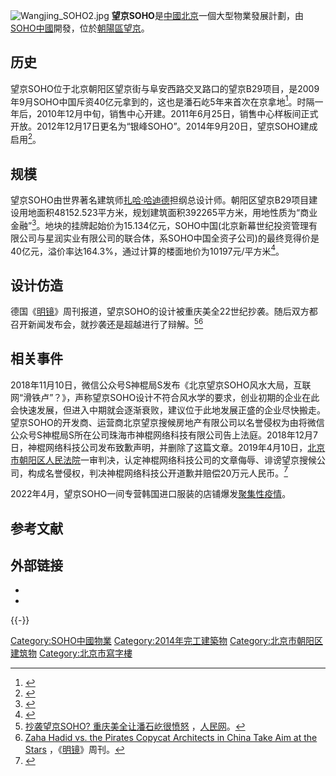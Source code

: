 {{expand|time=2014-09-19T18:23:15+00:00}}

{{Infobox building
| name                = 望京SOHO
| native_name         = 
| native_name_lang    = 
| former_names        = 
| alternate_names     = 
| status              = 营业 
| image               = File:Wangjing SOHO.jpg
| image_alt           = 
| caption             = 
| building_type       = 
| architectural_style = 
| structural_system   = 
| cost                =  
| location            = {{CHN}}[[北京市|北京市]][[朝陽區_(北京市)|朝陽區]][[望京|望京]]
| address             = 
| location_town       = 
| location_country    = 
| iso_region          = 
| coordinates_display = 
| latd                = 
| latm                = 
| lats                = 
| latNS               = 
| longd               = 
| longm               = 
| longs               = 
| longEW              = 
| groundbreaking_date = 
| start_date          = 
| completion_date     = 
| completed_date      = 
| opened_date         = 2014年9月20日
| inauguration_date   = 
| top_floor           = 
| other_dimensions    = 
| floor_count         = 
| floor_area          = 
| seating_type        = 
| seating_capacity    =
| elevator_count      = 
| main_contractor     = 
| architect           = [[扎哈·哈迪德|扎哈·哈迪德]]
| architecture_firm   = 
| structural_engineer = 
| services_engineer   = 
| civil_engineer      = 
| other_designers     = 
| awards              = 2014年[[安波利斯摩天大楼奖|安波利斯摩天大楼奖]]金奖
| url                 = 
}}
[[File:Wangjing_SOHO2.jpg|thumb]]
'''望京SOHO'''是[[中國|中國]][[北京|北京]]一個大型物業發展計劃，由[[SOHO中國|SOHO中國]]開發，位於[[朝陽區_(北京市)|朝陽區]][[望京|望京]]。

== 历史 ==
望京SOHO位于北京朝阳区望京街与阜安西路交叉路口的望京B29项目，是2009年9月SOHO中国斥资40亿元拿到的，这也是潘石屹5年来首次在京拿地<ref>{{cite news |title=北京望京SOHO项目公司20亿私募债获上交所受理 |url=https://finance.sina.com.cn/stock/estate/sd/2020-09-07/doc-iivhvpwy5408037.shtml |work=新浪财经 |date=2019-04-10 |accessdate=2020-10-17 |archive-date=2020-09-10 |archive-url=https://web.archive.org/web/20200910162311/https://finance.sina.com.cn/stock/estate/sd/2020-09-07/doc-iivhvpwy5408037.shtml |dead-url=no }}</ref>。时隔一年后，2010年12月中旬，销售中心开建。2011年6月25日，销售中心样板间正式开放。2012年12月17日更名为“银峰SOHO”。2014年9月20日，望京SOHO建成启用<ref>{{cite news|url=https://news.sina.com.cn/o/2014-09-21/155230891185.shtml|title=望京SOHO亮相北京 潘石屹称租客九成为IT类企业|publisher=[[中国新闻社|中国新闻社]]|date=2014-09-21|accessdate=2020-11-09|archive-date=2021-09-23|archive-url=https://web.archive.org/web/20210923042202/https://news.sina.com.cn/o/2014-09-21/155230891185.shtml|dead-url=no}}</ref>。

== 规模 ==
望京SOHO由世界著名建筑师[[扎哈·哈迪德|扎哈·哈迪德]]担纲总设计师。朝阳区望京B29项目建设用地面积48152.523平方米，规划建筑面积392265平方米，用地性质为“商业金融”<ref>{{cite news|title=每个人 × 望京SOHO|url=https://www.gooood.cn/everyone-and-wangjing-soho-by-zaha-hadid.htm|work=Gooood|date=2016-08-11|accessdate=2020-10-17|archive-date=2020-10-17|archive-url=https://web.archive.org/web/20201017222442/https://www.gooood.cn/everyone-and-wangjing-soho-by-zaha-hadid.htm|dead-url=no}}</ref>。地块的挂牌起始价为15.134亿元，SOHO中国(北京新幕世纪投资管理有限公司与星润实业有限公司的联合体，系SOHO中国全资子公司)的最终竞得价是40亿元，溢价率达164.3%，通过计算的楼面地价为10197元/平方米<ref>{{cite news|title=SOHO中国五年来首次在京拿地|url=https://finance.sina.com.cn/stock/estate/sd/2020-09-07/doc-iivhvpwy5408037.shtml|work=新浪财经|date=2099-09-04|accessdate=2020-10-17|archive-date=2020-09-10|archive-url=https://web.archive.org/web/20200910162311/https://finance.sina.com.cn/stock/estate/sd/2020-09-07/doc-iivhvpwy5408037.shtml|dead-url=no}}</ref>。

== 设计仿造 ==
德国《[[明镜|明镜]]》周刊报道，望京SOHO的设计被重庆美全22世纪抄袭。随后双方都召开新闻发布会，就抄袭还是超越进行了辩解。<ref>[http://finance.people.com.cn/GB/70846/17889129.html 抄袭望京SOHO? 重庆美全让潘石屹很愤怒] {{Wayback|url=http://finance.people.com.cn/GB/70846/17889129.html |date=20190912224841 }}，[[人民网|人民网]]。</ref><ref>[http://www.spiegel.de/international/zeitgeist/pirated-copy-of-design-by-star-architect-hadid-being-built-in-china-a-874390.html Zaha Hadid vs. the Pirates
Copycat Architects in China Take Aim at the Stars] {{Wayback|url=http://www.spiegel.de/international/zeitgeist/pirated-copy-of-design-by-star-architect-hadid-being-built-in-china-a-874390.html |date=20210323053515 }}，《[[明镜|明镜]]》周刊。</ref>

== 相关事件 ==
2018年11月10日，微信公众号S神棍局S发布《北京望京SOHO风水大局，互联网“滑铁卢”？》，声称望京SOHO设计不符合风水学的要求，创业初期的企业在此会快速发展，但进入中期就会逐渐衰败，建议位于此地发展正盛的企业尽快搬走。望京SOHO的开发商、运营商北京望京搜候房地产有限公司以名誉侵权为由将微信公众号S神棍局S所在公司珠海市神棍网络科技有限公司告上法庭。2018年12月7日，神棍网络科技公司发布致歉声明，并删除了这篇文章。2019年4月10日，[[北京市朝阳区人民法院|北京市朝阳区人民法院]]一审判决，认定神棍网络科技公司的文章侮辱、诽谤望京搜候公司，构成名誉侵权，判决神棍网络科技公开道歉并赔偿20万元人民币。<ref>{{cite news |title=套用风水迷信“解读”望京SOHO 自媒体被判赔20余万 |url=https://tech.sina.com.cn/i/2019-04-10/doc-ihvhiewr4606717.shtml |accessdate=2019-04-13 |work=北京青年报 |date=2019-04-10 |archive-date=2019-06-13 |archive-url=https://web.archive.org/web/20190613125847/https://tech.sina.com.cn/i/2019-04-10/doc-ihvhiewr4606717.shtml |dead-url=no }}</ref>

2022年4月，望京SOHO一间专营韩国进口服装的店铺爆发[[2022年4月北京小金阁阁服装店2019冠状病毒病聚集性疫情|聚集性疫情]]。

== 参考文献 ==
{{Reflist|30em}}

== 外部链接 ==
{{Commonscat|Wangjing SOHO}}
* {{Official|http://wangjingsoho.sohochina.com/}}
* {{sinaweibo|wangjingsoho}}

{{-}}
{{安波利斯摩天大楼奖}}
{{SOHO中国}}
{{Authority control}}

[[Category:SOHO中國物業|Category:SOHO中國物業]]
[[Category:2014年完工建築物|Category:2014年完工建築物]]
[[Category:北京市朝阳区建筑物|Category:北京市朝阳区建筑物]]
[[Category:北京市寫字樓|Category:北京市寫字樓]]